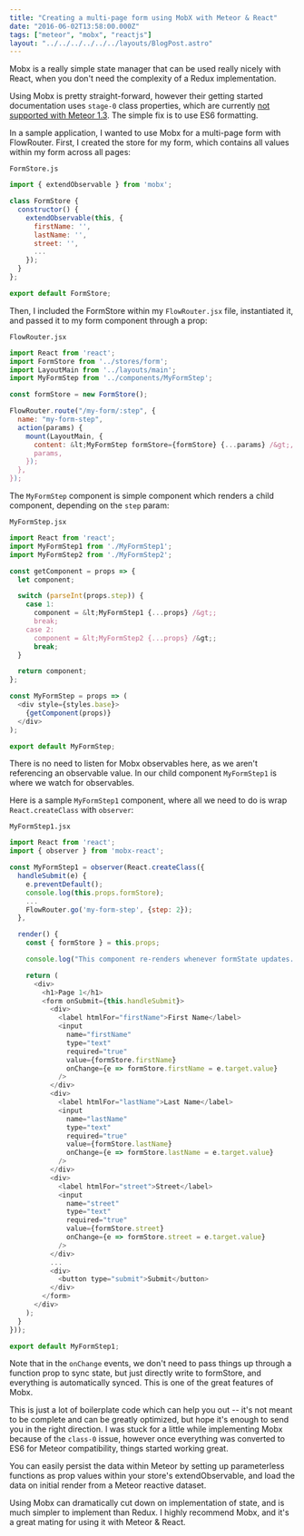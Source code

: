 ```yaml
---
title: "Creating a multi-page form using MobX with Meteor & React"
date: "2016-06-02T13:58:00.000Z"
tags: ["meteor", "mobx", "reactjs"]
layout: "../../../../../../layouts/BlogPost.astro"
---
```



Mobx is a really simple state manager that can be used really nicely with React, when you don't need the complexity of a Redux implementation.

Using Mobx is pretty straight-forward, however their getting started documentation uses `stage-0` class properties, which are currently [not supported with Meteor 1.3](https://github.com/meteor/meteor/issues/6096). The simple fix is to use ES6 formatting.

In a sample application, I wanted to use Mobx for a multi-page form with FlowRouter. First, I created the store for my form, which contains all values within my form across all pages:

<code class="title">FormStore.js</code>

```javascript
import { extendObservable } from 'mobx';

class FormStore {
  constructor() {
    extendObservable(this, {
      firstName: '',
      lastName: '',
      street: '',
      ...
    });
  }
};

export default FormStore;
```

Then, I included the FormStore within my `FlowRouter.jsx` file, instantiated it, and passed it to my form component through a prop:

<code class="title">FlowRouter.jsx</code>

```javascript
import React from 'react';
import FormStore from '../stores/form';
import LayoutMain from '../layouts/main';
import MyFormStep from '../components/MyFormStep';

const formStore = new FormStore();

FlowRouter.route("/my-form/:step", {
  name: "my-form-step",
  action(params) {
    mount(LayoutMain, {
      content: &lt;MyFormStep formStore={formStore} {...params} /&gt;,
      params,
    });
  },
});
```

The `MyFormStep` component is simple component which renders a child component, depending on the `step` param:

<code class="title">MyFormStep.jsx</code>

```javascript
import React from 'react';
import MyFormStep1 from './MyFormStep1';
import MyFormStep2 from './MyFormStep2';

const getComponent = props => {
  let component;

  switch (parseInt(props.step)) {
    case 1:
      component = &lt;MyFormStep1 {...props} /&gt;;
      break;
    case 2:
      component = &lt;MyFormStep2 {...props} /&gt;;
      break;
  }

  return component;
};

const MyFormStep = props => (
  <div style={styles.base}>
    {getComponent(props)}
  </div>
);

export default MyFormStep;
```

There is no need to listen for Mobx observables here, as we aren't referencing an observable value. In our child component `MyFormStep1` is where we watch for observables.

Here is a sample `MyFormStep1` component, where all we need to do is wrap `React.createClass` with `observer`:

<code class="title">MyFormStep1.jsx</code>

```javascript
import React from 'react';
import { observer } from 'mobx-react';

const MyFormStep1 = observer(React.createClass({
  handleSubmit(e) {
    e.preventDefault();
    console.log(this.props.formStore);
    ...
    FlowRouter.go('my-form-step', {step: 2});
  },

  render() {
    const { formStore } = this.props;

    console.log("This component re-renders whenever formState updates...", formState);

    return (
      <div>
        <h1>Page 1</h1>
        <form onSubmit={this.handleSubmit}>
          <div>
            <label htmlFor="firstName">First Name</label>
            <input
              name="firstName"
              type="text"
              required="true"
              value={formStore.firstName}
              onChange={e => formStore.firstName = e.target.value}
            />
          </div>
          <div>
            <label htmlFor="lastName">Last Name</label>
            <input
              name="lastName"
              type="text"
              required="true"
              value={formStore.lastName}
              onChange={e => formStore.lastName = e.target.value}
            />
          </div>
          <div>
            <label htmlFor="street">Street</label>
            <input
              name="street"
              type="text"
              required="true"
              value={formStore.street}
              onChange={e => formStore.street = e.target.value}
            />
          </div>
          ...
          <div>
            <button type="submit">Submit</button>
          </div>
        </form>
      </div>
    );
  }
}));

export default MyFormStep1;
```

Note that in the `onChange` events, we don't need to pass things up through a function prop to sync state, but just directly write to formStore, and everything is automatically synced. This is one of the great features of Mobx.

This is just a lot of boilerplate code which can help you out -- it's not meant to be complete and can be greatly optimized, but hope it's enough to send you in the right direction. I was stuck for a little while implementing Mobx because of the `class-0` issue, however once everything was converted to ES6 for Meteor compatibility, things started working great.

You can easily persist the data within Meteor by setting up parameterless functions as prop values within your store's extendObservable, and load the data on initial render from a Meteor reactive dataset.

Using Mobx can dramatically cut down on implementation of state, and is much simpler to implement than Redux. I highly recommend Mobx, and it's a great mating for using it with Meteor & React.
